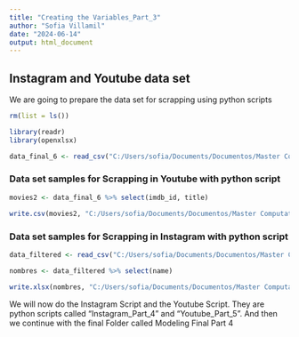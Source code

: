 ```yaml
---
title: "Creating the Variables_Part_3"
author: "Sofia Villamil"
date: "2024-06-14"
output: html_document
---
```

## Instagram and Youtube data set
We are going to prepare the data set for scrapping using python scripts

```r
rm(list = ls())
```


```r
library(readr)
library(openxlsx)
```


```r
data_final_6 <- read_csv("C:/Users/sofia/Documents/Documentos/Master Computational Social Sciences/TFM/Master Thesis/Modeling Part 3/data_final_6.csv", show_col_types = FALSE)

```


### Data set samples for Scrapping in Youtube with python script

```r
movies2 <- data_final_6 %>% select(imdb_id, title)

write.csv(movies2, "C:/Users/sofia/Documents/Documentos/Master Computational Social Sciences/TFM/Master Thesis/Modeling Part 3/Youtube and Instagram Data/data_final_movies.csv",row.names = FALSE)

```

### Data set samples for Scrapping in Instagram with python script

```r
data_filtered <- read_csv("C:/Users/sofia/Documents/Documentos/Master Computational Social Sciences/TFM/Master Thesis/Modeling Part 3/actors_with_imdb.csv", show_col_types = FALSE)
```


```r
nombres <- data_filtered %>% select(name)

write.xlsx(nombres, "C:/Users/sofia/Documents/Documentos/Master Computational Social Sciences/TFM/Master Thesis/Modeling Part 3/Youtube and Instagram Data/data_final_actores_full.xlsx", rowNames = FALSE)

```

We will now do the Instagram Script and the Youtube Script. They are python scripts called "Instagram_Part_4" and "Youtube_Part_5". And then we continue with the final Folder called Modeling Final Part 4

